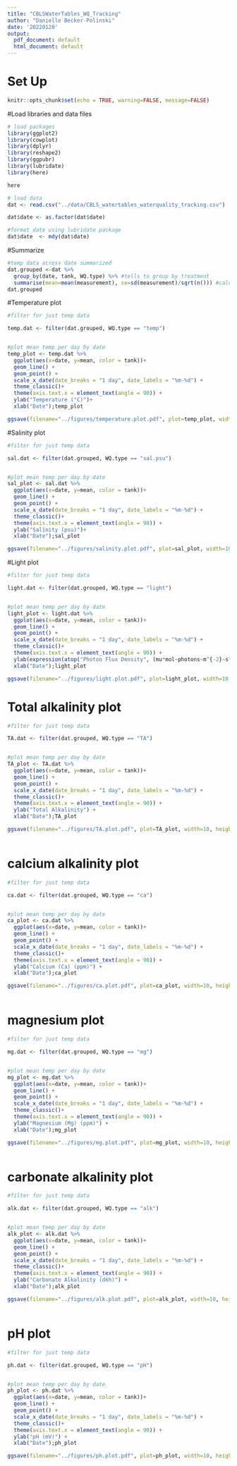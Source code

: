 ```yaml
---
title: "CBLSWaterTables_WQ_Tracking"
author: "Danielle Becker-Polinski"
date: '20220120'
output:
  pdf_document: default
  html_document: default
---
```



# Set Up    
```r
knitr::opts_chunk$set(echo = TRUE, warning=FALSE, message=FALSE)
```
 
 
#Load libraries and data files 
```r
# load packages
library(ggplot2)
library(cowplot)
library(dplyr)
library(reshape2)
library(ggpubr)
library(lubridate)
library(here)

here

# load data
dat <- read.csv("../data/CBLS_watertables_waterquality_tracking.csv")

dat$date <- as.factor(dat$date)

#format date using lubridate package
dat$date  <- mdy(dat$date) 


```


#Summarize
```r
#temp data across date summarized
dat.grouped <-dat %>%
  group_by(date, tank, WQ.type) %>% #tells to group by treatment
  summarise(mean=mean(measurement), se=sd(measurement)/sqrt(n())) #calculates mean and se
dat.grouped
```

#Temperature plot
```r

#filter for just temp data

temp.dat <- filter(dat.grouped, WQ.type == "temp")


#plot mean temp per day by date
temp_plot <- temp.dat %>%
  ggplot(aes(x=date, y=mean, color = tank))+
  geom_line() + 
  geom_point() +
  scale_x_date(date_breaks = "1 day", date_labels = "%m-%d") +
  theme_classic()+
  theme(axis.text.x = element_text(angle = 90)) +
  ylab("Temperature (°C)")+
  xlab("Date");temp_plot

ggsave(filename="../figures/temperature.plot.pdf", plot=temp_plot, width=10, height=5, units="in")

```


#Salinity plot
```r
#filter for just temp data

sal.dat <- filter(dat.grouped, WQ.type == "sal.psu")


#plot mean temp per day by date
sal_plot <- sal.dat %>%
  ggplot(aes(x=date, y=mean, color = tank))+
  geom_line() + 
  geom_point() +
  scale_x_date(date_breaks = "1 day", date_labels = "%m-%d") +
  theme_classic()+
  theme(axis.text.x = element_text(angle = 90)) +
  ylab("Salinity (psu)")+
  xlab("Date");sal_plot

ggsave(filename="../figures/salinity.plot.pdf", plot=sal_plot, width=10, height=5, units="in")

```

#Light plot
```r
#filter for just temp data

light.dat <- filter(dat.grouped, WQ.type == "light")


#plot mean temp per day by date
light_plot <- light.dat %>%
  ggplot(aes(x=date, y=mean, color = tank))+
  geom_line() + 
  geom_point() +
  scale_x_date(date_breaks = "1 day", date_labels = "%m-%d") +
  theme_classic()+
  theme(axis.text.x = element_text(angle = 90)) +
  ylab(expression(atop("Photon Flux Density", (mu*mol~photons~m^{-2}~s^{-1})))) +
  xlab("Date");light_plot

ggsave(filename="../figures/light.plot.pdf", plot=light_plot, width=10, height=5, units="in")

```

# Total alkalinity plot
```r
#filter for just temp data

TA.dat <- filter(dat.grouped, WQ.type == "TA")


#plot mean temp per day by date
TA_plot <- TA.dat %>%
  ggplot(aes(x=date, y=mean, color = tank))+
  geom_line() + 
  geom_point() +
  scale_x_date(date_breaks = "1 day", date_labels = "%m-%d") +
  theme_classic()+
  theme(axis.text.x = element_text(angle = 90)) +
  ylab("Total Alkalinity") +
  xlab("Date");TA_plot

ggsave(filename="../figures/TA.plot.pdf", plot=TA_plot, width=10, height=5, units="in")



```

# calcium alkalinity plot
```r
#filter for just temp data

ca.dat <- filter(dat.grouped, WQ.type == "ca")


#plot mean temp per day by date
ca_plot <- ca.dat %>%
  ggplot(aes(x=date, y=mean, color = tank))+
  geom_line() + 
  geom_point() +
  scale_x_date(date_breaks = "1 day", date_labels = "%m-%d") +
  theme_classic()+
  theme(axis.text.x = element_text(angle = 90)) +
  ylab("Calcium (Ca) (ppm)") +
  xlab("Date");ca_plot

ggsave(filename="../figures/ca.plot.pdf", plot=ca_plot, width=10, height=5, units="in")



```

# magnesium plot
```r
#filter for just temp data

mg.dat <- filter(dat.grouped, WQ.type == "mg")


#plot mean temp per day by date
mg_plot <- mg.dat %>%
  ggplot(aes(x=date, y=mean, color = tank))+
  geom_line() + 
  geom_point() +
  scale_x_date(date_breaks = "1 day", date_labels = "%m-%d") +
  theme_classic()+
  theme(axis.text.x = element_text(angle = 90)) +
  ylab("Magnesium (Mg) (ppm)") +
  xlab("Date");mg_plot

ggsave(filename="../figures/mg.plot.pdf", plot=mg_plot, width=10, height=5, units="in")



```


# carbonate alkalinity plot
```r
#filter for just temp data

alk.dat <- filter(dat.grouped, WQ.type == "alk")


#plot mean temp per day by date
alk_plot <- alk.dat %>%
  ggplot(aes(x=date, y=mean, color = tank))+
  geom_line() + 
  geom_point() +
  scale_x_date(date_breaks = "1 day", date_labels = "%m-%d") +
  theme_classic()+
  theme(axis.text.x = element_text(angle = 90)) +
  ylab("Carbonate Alkalinity (dkh)") +
  xlab("Date");alk_plot

ggsave(filename="../figures/alk.plot.pdf", plot=alk_plot, width=10, height=5, units="in")



```

# pH plot
```r
#filter for just temp data

ph.dat <- filter(dat.grouped, WQ.type == "pH")


#plot mean temp per day by date
ph_plot <- ph.dat %>%
  ggplot(aes(x=date, y=mean, color = tank))+
  geom_line() + 
  geom_point() +
  scale_x_date(date_breaks = "1 day", date_labels = "%m-%d") +
  theme_classic()+
  theme(axis.text.x = element_text(angle = 90)) +
  ylab("pH (mV)") +
  xlab("Date");ph_plot

ggsave(filename="../figures/ph.plot.pdf", plot=ph_plot, width=10, height=5, units="in")



```